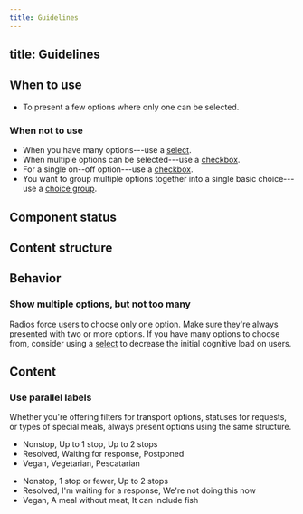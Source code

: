 ```yaml
---
title: Guidelines
---
```


## title: Guidelines


<ReactExample name="Radio" />

## When to use

- To present a few options where only one can be selected.

### When not to use

- When you have many options---use a [select](/components/input/select/).
- When multiple options can be selected---use a [checkbox](/components/input/checkbox/).
- For a single on--off option---use a [checkbox](/components/input/checkbox/).
- You want to group multiple options together into a single basic choice---use a [choice group](/components/input/choicegroup/).

## Component status

<ComponentStatus component="Radio" />

## Content structure

<FigmaFile
  file="4QJZqvBvRrLu6t9mwObCkA"
  node="160%3A1219"
  alt="Label: works best when short; radio controller: indicates the state and can be selected or not; info text: adds more explanation to the label and can contain a link."
/>

## Behavior

<SupportProgressiveDisclosureSnippet />

<Guidelines type="do" title="Progressive disclosure">

<FigmaFile
  file="fannvRpkOJK6uxxT33EKaa"
  node="79%3A1002"
  alt="Two radio buttons, one of which has additional text with a link to more info."
/>
<FigmaFile
  file="fannvRpkOJK6uxxT33EKaa"
  node="79%3A1000"
  alt="Two radio buttons, one of which has a very long paragraph of additional text."
/>

</Guidelines>

### Show multiple options, but not too many

Radios force users to choose only one option.
Make sure they're always presented with two or more options.
If you have many options to choose from,
consider using a [select](/components/input/select/)
to decrease the initial cognitive load on users.

## Content

### Use parallel labels

Whether you're offering filters for transport options,
statuses for requests, or types of special meals,
always present options using the same structure.

<GuidelinesSideBySide>

<Do>

- Nonstop, Up to 1 stop, Up to 2 stops
- Resolved, Waiting for response, Postponed
- Vegan, Vegetarian, Pescatarian

</Do>

<Dont>

- Nonstop, 1 stop or fewer, Up to 2 stops
- Resolved, I'm waiting for a response, We're not doing this now
- Vegan, A meal without meat, It can include fish

</Dont>

</GuidelinesSideBySide>
